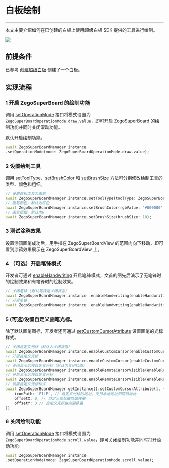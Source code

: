 # 白板绘制

- - -

本文主要介绍如何在已创建的白板上使用超级白板 SDK 提供的工具进行绘制。

<Frame width="512" height="auto" caption=""><img src="https://storage.zego.im/sdk-doc/Pics/WhiteboardView/postman/superboard_scatch.gif" /></Frame>

## 前提条件

已参考 [创建超级白板](../Quick%20Start/create%20white%20board.mdx) 创建了一个白板。

## 实现流程

### 1 开启 ZegoSuperBoard 的绘制功能

调用 [setOperationMode](https://pub.dev/documentation/zego_superboard/latest/zego_superboard/ZegoSuperBoardManager/setOperationMode.html) 接口将模式设置为 `ZegoSuperBoardOperationMode.draw.value`，即可开启 ZegoSuperBoard 的绘制功能并同时关闭滚动功能。

<Note title="Note">

默认开启绘制功能。
</Note>

```dart
await ZegoSuperBoardManager.instance 
.setOperationMode(mode: ZegoSuperBoardOperationMode.draw.value); 
```

### 2 设置绘制工具

调用 [setToolType](https://pub.dev/documentation/zego_superboard/latest/zego_superboard/ZegoSuperBoardManager/setToolType.html)、[setBrushColor](https://pub.dev/documentation/zego_superboard/latest/zego_superboard/ZegoSuperBoardManager/setBrushColor.html) 和 [setBrushSize](https://pub.dev/documentation/zego_superboard/latest/zego_superboard/ZegoSuperBoardManager/setBrushSize.html) 方法可分别修改绘制工具的类型、颜色和粗细。

```dart
// 设置白板工具为画笔 
await ZegoSuperBoardManager.instance.setToolType(toolType: ZegoSuperBoardTool.pen); 
// 画笔颜色，默认为红色 
await ZegoSuperBoardManager.instance.setBrushColor(rgbValue: '#000000'); 
// 画笔粗细，默认为6 
await ZegoSuperBoardManager.instance.setBrushSize(brushSize: 10); 
```

### 3 测试涂鸦效果

设置涂鸦画笔成功后，用手指在 ZegoSuperBoardView 的范围内向下移动，即可看到涂鸦效果展示在 ZegoSuperBoardView 上。

### 4 （可选）开启笔锋模式

开发者可通过 [enableHandwriting](https://pub.dev/documentation/zego_superboard/latest/zego_superboard/ZegoSuperBoardManager/enableHandwriting.html) 开启笔锋模式，文首的图先后演示了无笔锋时的绘制效果和有笔锋时的绘制效果。


```dart
// 关闭笔锋 (默认笔锋是关闭状态） 
await ZegoSuperBoardManager.instance .enableHandwriting(enableHandwriting: false); 
// 开启笔锋 
await ZegoSuperBoardManager.instance .enableHandwriting(enableHandwriting: true); 
```

### 5 (可选)设置自定义画笔光标。

除了默认画笔图标，开发者还可通过 [setCustomCursorAttribute](https://pub.dev/documentation/zego_superboard/latest/zego_superboard/ZegoSuperBoardManager/setCustomCursorAttribute.html) 设置画笔的光标样式。

```dart
// 关闭自定义光标（默认为关闭状态） 
await ZegoSuperBoardManager.instance.enableCustomCursor(enableCustomCursor: false); 
// 开启自定义光标 
await ZegoSuperBoardManager.instance.enableCustomCursor(enableCustomCursor: true); 
// 关闭显示远程自定义光标（默认为关闭状态） 
await ZegoSuperBoardManager.instance.enableRemoteCursorVisible(enableRemoteCursorVisible: false); 
// 开启显示远程自定义光标 
await ZegoSuperBoardManager.instance.enableRemoteCursorVisible(enableRemoteCursorVisible: false); 
// 设置自定义光标样式 
await ZegoSuperBoardManager.getInstance().setCustomCursorAttribute(1, { 
    iconPath: 'FILE', // 自定义光标的地址，支持本地地址和网络地址 
    offsetX: 0, // 自定义光标横向偏移量 
    offsetY: 0 // 自定义光标纵向偏移量 
}) 
```

### 6 关闭绘制功能

调用 [setOperationMode](https://pub.dev/documentation/zego_superboard/latest/zego_superboard/ZegoSuperBoardManager/setOperationMode.html) 接口将模式设置为 `ZegoSuperBoardOperationMode.scroll.value`，即可关闭绘制功能并同时打开滚动功能。

```dart
await ZegoSuperBoardManager.instance 
.setOperationMode(mode: ZegoSuperBoardOperationMode.scroll.value); 
```

